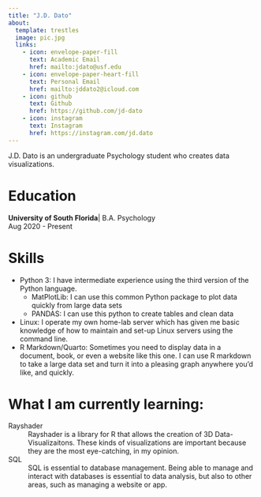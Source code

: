```yaml
---
title: "J.D. Dato"
about:
  template: trestles
  image: pic.jpg
  links:
    - icon: envelope-paper-fill
      text: Academic Email
      href: mailto:jdato@usf.edu
    - icon: envelope-paper-heart-fill
      text: Personal Email
      href: mailto:jddato2@icloud.com
    - icon: github
      text: Github
      href: https://github.com/jd-dato
    - icon: instagram
      text: Instagram
      href: https://instagram.com/jd.dato
---
```


J.D. Dato is an undergraduate Psychology student who creates data visualizations.

# Education

**University of South Florida**| B.A. Psychology    
Aug 2020 - Present

# Skills

* Python 3: I have intermediate experience using the third version of the Python language.
  + MatPlotLib: I can use this common Python package to plot data quickly from large data sets
  + PANDAS: I can use this python to create tables and clean data
* Linux: I operate my own home-lab server which has given me basic knowledge of how to maintain and set-up Linux servers using the command line.
* R Markdown/Quarto: Sometimes you need to display data in a document, book, or even a website like this one. I can use R markdown to take a large data set and turn it into a pleasing graph anywhere you'd like, and quickly.


# What I am currently learning:

Rayshader
: Rayshader is a library for R that allows the creation of 3D Data-Visualizaitons. These kinds of visualizations are important because they are the most eye-catching, in my opinion.

SQL
: SQL is essential to database management. Being able to manage and interact with databases is essential to data analysis, but also to other areas, such as managing a website or app. 


